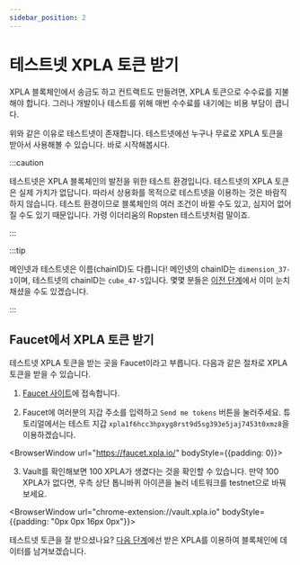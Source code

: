 ```yaml
---
sidebar_position: 2
---
```


# 테스트넷 XPLA 토큰 받기


XPLA 블록체인에서 송금도 하고 컨트랙트도 만들려면, XPLA 토큰으로 수수료를 지불해야 합니다. 그러나 개발이나 테스트를 위해 매번 수수료를 내기에는 비용 부담이 큽니다.

위와 같은 이유로 테스트넷이 존재합니다. 테스트넷에선 누구나 무료로 XPLA 토큰을 받아서 사용해볼 수 있습니다. 바로 시작해봅시다.

:::caution

테스트넷은 XPLA 블록체인의 발전을 위한 테스트 환경입니다. 테스트넷의 XPLA 토큰은 실제 가치가 없답니다. 따라서 상용화를 목적으로 테스트넷을 이용하는 것은 바람직하지 않습니다. 테스트 환경이므로 블록체인의 여러 조건이 바뀔 수도 있고, 심지어 없어질 수도 있기 때문입니다. 가령 이더리움의 Ropsten 테스트넷처럼 말이죠.

:::

:::tip

메인넷과 테스트넷은 이름(chainID)도 다릅니다! 메인넷의 chainID는 `dimension_37-1`이며, 테스트넷의 chainID는 `cube_47-5`입니다. 몇몇 분들은 [이전 단계](/docs/settings/create-wallet/create-wallet-with-js#runjs)에서 이미 눈치채셨을 수도 있겠습니다.

:::

## Faucet에서 XPLA 토큰 받기

테스트넷 XPLA 토큰을 받는 곳을 Faucet이라고 부릅니다. 다음과 같은 절차로 XPLA 토큰을 받을 수 있습니다.

1. [Faucet 사이트](https://faucet.xpla.io/)에 접속합니다.

2. Faucet에 여러분의 지갑 주소를 입력하고 `Send me tokens` 버튼을 눌러주세요. 튜토리얼에서는 테스트 지갑 `xpla1f6hcc3hpxyg8rst9d5sg393e5jaj7453t0xmz8`을 이용하겠습니다.

<BrowserWindow url="https://faucet.xpla.io/" bodyStyle={{padding: 0}}>
<div className="flex justify-center" style={{backgroundColor : 'hsl(240, 20%, 97%)', position : 'relative'}}>
    <div style={{position : 'absolute', backgroundColor : '#031435', height : '29px', width : '100%', top : 0, zIndex : 0}} />
    <VaultImgCard style={{zIndex : 1}} imgSrc="/xpla-academy-green/img/2-settings/1-create-wallet/faucet-example.png" />
</div>
</BrowserWindow>

3. Vault를 확인해보면 100 XPLA가 생겼다는 것을 확인할 수 있습니다. 만약 100 XPLA가 없다면, 우측 상단 톱니바퀴 아이콘을 눌러 네트워크를 testnet으로 바꿔보세요.

<BrowserWindow url="chrome-extension://vault.xpla.io" bodyStyle={{padding: "0px 0px 16px 0px"}}>
<div className="flex justify-end">
    <VaultImgCard imgSrc="/xpla-academy-green/img/2-settings/1-create-wallet/get-token.png" />
</div>
</BrowserWindow>

테스트넷 토큰을 잘 받으셨나요? [다음 단계](/docs/settings/create-testnet-transaction/send-tx)에선 받은 XPLA를 이용하여 블록체인에 데이터를 남겨보겠습니다.
